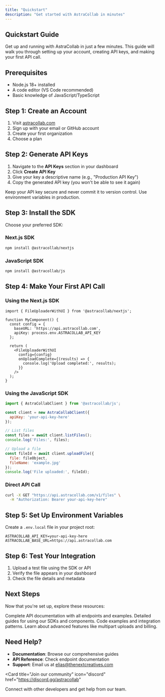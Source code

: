 ```yaml
---
title: "Quickstart"
description: "Get started with AstraCollab in minutes"
---
```


## Quickstart Guide

Get up and running with AstraCollab in just a few minutes. This guide will walk you through setting up your account, creating API keys, and making your first API call.

## Prerequisites

- Node.js 18+ installed
- A code editor (VS Code recommended)
- Basic knowledge of JavaScript/TypeScript

## Step 1: Create an Account

1. Visit [astracollab.com](https://www.astracollab.com)
2. Sign up with your email or GitHub account
3. Create your first organization
4. Choose a plan

## Step 2: Generate API Keys

1. Navigate to the **API Keys** section in your dashboard
2. Click **Create API Key**
3. Give your key a descriptive name (e.g., "Production API Key")
4. Copy the generated API key (you won't be able to see it again)

<Note>
  Keep your API key secure and never commit it to version control. Use environment variables in production.
</Note>

## Step 3: Install the SDK

Choose your preferred SDK:

### Next.js SDK

```bash
npm install @astracollab/nextjs
```

### JavaScript SDK

```bash
npm install @astracollab/js
```

## Step 4: Make Your First API Call

### Using the Next.js SDK

```tsx
import { FileUploaderWithUI } from '@astracollab/nextjs';

function MyComponent() {
  const config = {
    baseURL: 'https://api.astracollab.com',
    apiKey: process.env.ASTRACOLLAB_API_KEY
  };

  return (
    <FileUploaderWithUI
      config={config}
      onUploadComplete={(results) => {
        console.log('Upload completed:', results);
      }}
    />
  );
}
```

### Using the JavaScript SDK

```javascript
import { AstraCollabClient } from '@astracollab/js';

const client = new AstraCollabClient({
  apiKey: 'your-api-key-here'
});

// List files
const files = await client.listFiles();
console.log('Files:', files);

// Upload a file
const fileId = await client.uploadFile({
  file: fileObject,
  fileName: 'example.jpg'
});
console.log('File uploaded:', fileId);
```

### Direct API Call

```bash
curl -X GET "https://api.astracollab.com/v1/files" \
  -H "Authorization: Bearer your-api-key-here"
```

## Step 5: Set Up Environment Variables

Create a `.env.local` file in your project root:

```env
ASTRACOLLAB_API_KEY=your-api-key-here
ASTRACOLLAB_BASE_URL=https://api.astracollab.com
```

## Step 6: Test Your Integration

1. Upload a test file using the SDK or API
2. Verify the file appears in your dashboard
3. Check the file details and metadata

## Next Steps

Now that you're set up, explore these resources:

<Columns cols={2}>
  <Card
    title="API Reference"
    icon="book"
    href="/api-reference/introduction"
  >
    Complete API documentation with all endpoints and examples.
  </Card>
  <Card
    title="SDK Documentation"
    icon="code"
    href="/sdk/nextjs"
  >
    Detailed guides for using our SDKs and components.
  </Card>
  <Card
    title="Examples"
    icon="lightbulb"
    href="/sdk/examples"
  >
    Code examples and integration patterns.
  </Card>
  <Card
    title="Features"
    icon="star"
    href="/features/file-upload"
  >
    Learn about advanced features like multipart uploads and billing.
  </Card>
</Columns>

## Need Help?

- **Documentation**: Browse our comprehensive guides
- **API Reference**: Check endpoint documentation
- **Support**: Email us at elias@thenextcreatives.com

<Card
  title="Join our community"
  icon="discord"
  href="https://discord.gg/astracollab"
>
  Connect with other developers and get help from our team.
</Card>
